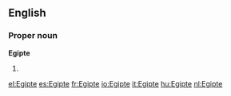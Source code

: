 ==English==

===Proper noun===
'''Egipte'''

# {{obsolete spelling of|Egypt}}

[[el:Egipte]]
[[es:Egipte]]
[[fr:Egipte]]
[[io:Egipte]]
[[it:Egipte]]
[[hu:Egipte]]
[[nl:Egipte]]